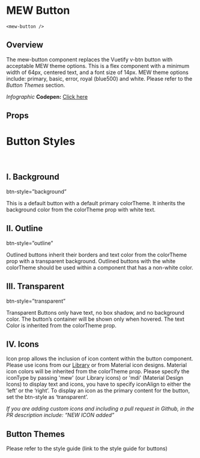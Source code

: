 
# MEW Button 
`<mew-button />`

## Overview

The mew-button component replaces the Vuetify v-btn button with acceptable MEW theme options. This is a flex component with a minimum width of 64px, centered text, and a font size of 14px. 
MEW theme options include: primary, basic, error, royal (blue500) and white. 
Please refer to the *Button Themes* section.

*Infographic*
<b>Codepen:</b> <a target="_blank" href="https://codepen.io/gesseekur/pen/jOWGeeL" id="Bar">Click here</a>


## Props
<Props of={MewButton} />

# Button Styles

<br/>

## I. Background

btn-style=”background”

This is a default button with a default primary colorTheme. It inherits the background color from the colorTheme prop with white text.
<Preview><Story id="mewbutton--background-button" /></Preview>

## II. Outline

btn-style=”outline”

Outlined buttons inherit their borders and text color from the colorTheme prop with a transparent background. Outlined buttons with the white colorTheme should be used within a component that has a non-white color.

<Preview><Story id="mewbutton--outline-button" /></Preview>


## III. Transparent
btn-style=”transparent”

Transparent Buttons only have text, no box shadow, and no background color. The button’s container will be shown only when hovered. The text Color is inherited from the colorTheme prop.

<Preview><Story id="mewbutton--transparent-button" /></Preview>

## IV. Icons

Icon prop allows the inclusion of icon content within the button component. Please use icons from our <a href="https://myetherwallet.github.io/mew-components/?path=/story/mewicon--mew-icon">Library</a> or from Material icon designs.  Material icon colors will be inherited from the colorTheme prop. Please specify the iconType by passing 'mew' (our Library icons) or 'mdi' (Material Design Icons) to display text and icons, you have to specify iconAlign to either the ‘left’ or the ‘right’.
To display an icon as the primary content for the button, set the btn-style as ‘transparent’.

*If you are adding custom icons and including a pull request in Github, in the PR description include: “NEW ICON added”*

<Preview><Story id="mewbutton--icon-button" /></Preview>
<Preview><Story id="mewbutton--icon-title-button" /></Preview>


## Button Themes
Please refer to the style guide (link to the style guide for buttons)


